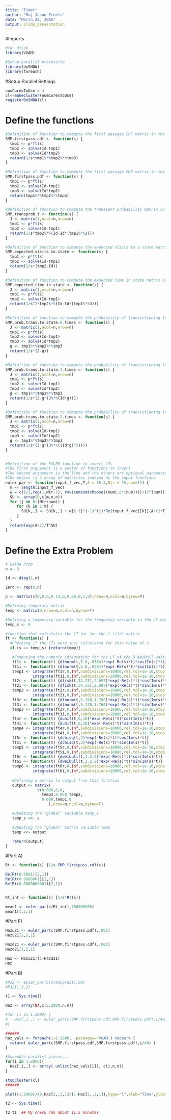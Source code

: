```yaml
---
title: "Timer"
author: "Maj Jason Freels"
date: "March 28, 2016"
output: slidy_presentation
---
```


#Imports

```r

#for dfisk
library(VGAM)

#Setup parallel processing...
library(doSNOW)
library(foreach)

```

#Setup Parallel Settings

```r

numCoresToUse = 4
cl<-makeCluster(numCoresToUse)
registerDoSNOW(cl)

```

# Define the functions

```r
#Definition of function to compute the first passage CDF matrix in the LT domain
SMP.firstpass.cdf <- function(s) {
  tmp1 <- p*ft(s)  
  tmp2 <- solve(Id-tmp1)
  tmp3 <- solve(Id*tmp2)
  return(1/s*tmp1%*%tmp2%*%tmp3)
}

#Definition of function to compute the first passage PDF matrix in the LT domain
SMP.firstpass.pdf <- function(s) {
  tmp1 <- p*ft(s)  
  tmp2 <- solve(Id-tmp1)
  tmp3 <- solve(Id*tmp2)
  return(tmp1%*%tmp2%*%tmp3)
}

#Definition of function to compute the transient probability matrix in the LT domain
SMP.transprob.t <- function(s) {
  J <- matrix(1,ncol=n,nrow=n)
  tmp1 <- p*ft(s)  
  tmp2 <- solve(Id-tmp1) 
  return(1/s*tmp2%*%(Id-Id*(tmp1%*%J))) 
}

#Definition of function to compute the expected visits to a state matrix in the LT domain
SMP.expected.visits.to.state <- function(s) {
  tmp1 <- p*ft(s)  
  tmp2 <- solve(Id-tmp1) 
  return(1/s*(tmp2-Id)) 
}

#Definition of function to compute the expected time in state matrix in the LT domain
SMP.expected.time.in.state <- function(s) {
  J <- matrix(1,ncol=n,nrow=n)
  tmp1 <- p*ft(s)  
  tmp2 <- solve(Id-tmp1) 
  return(1/s^2*tmp2%*%(Id-Id*(tmp1%*%J))) 
}

#Definition of function to compute the probability of transistioning to state 0 times matrix in the LT domain
SMP.prob.trans.to.state.0.times <- function(s) {
  J <- matrix(1,ncol=n,nrow=n)
  tmp1 <- p*ft(s)  
  tmp2 <- solve(Id-tmp1)
  tmp3 <- solve(Id*tmp2)
  g <- tmp1%*%tmp2%*%tmp3
  return(1/s*(J-g)) 
}

#Definition of function to compute the probability of transistioning to state 1 or less times matrix in the LT domain
SMP.prob.trans.to.state.1.times <- function(s) {
  J <- matrix(1,ncol=n,nrow=n)
  tmp1 <- p*ft(s)  
  tmp2 <- solve(Id-tmp1)
  tmp3 <- solve(Id*tmp2)
  g <- tmp1%*%tmp2%*%tmp3
  return(1/s*(J-g*(J%*%(Id*g)))) 
}

#Definition of function to compute the probability of transistioning to state 2 or less times matrix in the LT domain
SMP.prob.trans.to.state.2.times <- function(s) {
  J <- matrix(1,ncol=n,nrow=n)
  tmp1 <- p*ft(s)  
  tmp2 <- solve(Id-tmp1)
  tmp3 <- solve(Id*tmp2)
  g <- tmp1%*%tmp2%*%tmp3
  return(1/s*(J-g*(J%*%((Id*g)^2)))) 
}


#Definition of the EULER function to invert LTs
#The first arguement is a vector of functions to invert
#The second arguement is the Time and the others are optional parameters
#The output is a array of matricies indexed by the input functions
euler_par <- function(input_f_vec,T,A = 18.4,Ntr = 15,num=11) {
  m <- length(input_f_vec)
  w = c(1/2,rep(1,Ntr-1), rev(cumsum(choose((num),0:(num))))/(2^(num)))
  SU <- array(0,c(m,n,n))
  for (j in 0:(Ntr+num)) { 
     for (k in 1:m) {
       SU[k,,] <- SU[k,,] + w[j+1]*(-1)^(j)*Re(input_f_vec[[k]](A/(2*T)+ j*pi/T*1i))
     }
  }
  return(exp(A/2)/T*SU)
}
```

# Define the Extra Problem

```r

# EXTRA Prob
n <- 3

Id <- diag(1,n)

Zero <- rep(0,n)

p <- matrix(c(0,0,0,0.14,0,0.86,0,1,0),nrow=n,ncol=n,byrow=T)

#Defining temporary matrix
temp <- matrix(0,nrow=n,ncol=n,byrow=T)

#Defining a temporary variable for the frequency variable in the LT domain
temp_s <- 0

#function that calculates the LT for for the f-tilde matrix 
ft <- function(s) {
  #Checking if the LTs were just calculated for this value of s
  if (s == temp_s) {return(temp)}

   #Computing the numeric integration for the LT of the 5 Weibull waiting time distributions
   ft1r <- function(t) {dlnorm(t,5.8,.8384)*exp(-Re(s)*t)*cos(Im(s)*t)}
   ft1i <- function(t) {dlnorm(t,5.8,.8384)*exp(-Re(s)*t)*sin(Im(s)*t)}
   temp1 <- integrate(ft1r,0,Inf,subdivisions=10000,rel.tol=1e-10,stop.on.error=FALSE)$value - 
            integrate(ft1i,0,Inf,subdivisions=10000,rel.tol=1e-10,stop.on.error=FALSE)$value*1i
   ft2r <- function(t) {dfisk(t,34.231,2.097)*exp(-Re(s)*t)*cos(Im(s)*t)}
   ft2i <- function(t) {dfisk(t,34.231,2.097)*exp(-Re(s)*t)*sin(Im(s)*t)}
   temp2 <- integrate(ft2r,0,Inf,subdivisions=10000,rel.tol=1e-10,stop.on.error=FALSE)$value - 
            integrate(ft2i,0,Inf,subdivisions=10000,rel.tol=1e-10,stop.on.error=FALSE)$value*1i
   ft3r <- function(t) {dlnorm(t,5.128,1.766)*exp(-Re(s)*t)*cos(Im(s)*t)}
   ft3i <- function(t) {dlnorm(t,5.128,1.766)*exp(-Re(s)*t)*sin(Im(s)*t)}
   temp3 <- integrate(ft3r,0,Inf,subdivisions=10000,rel.tol=1e-10,stop.on.error=FALSE)$value - 
            integrate(ft3i,0,Inf,subdivisions=10000,rel.tol=1e-10,stop.on.error=FALSE)$value*1i
   ft4r <- function(t) {dunif(t,0,10)*exp(-Re(s)*t)*cos(Im(s)*t)}
   ft4i <- function(t) {dunif(t,0,10)*exp(-Re(s)*t)*sin(Im(s)*t)}
   temp4 <- integrate(ft4r,0,Inf,subdivisions=10000,rel.tol=1e-10,stop.on.error=FALSE)$value - 
            integrate(ft4i,0,Inf,subdivisions=10000,rel.tol=1e-10,stop.on.error=FALSE)$value*1i
   ft5r <- function(t) {dchisq(t,2)*exp(-Re(s)*t)*cos(Im(s)*t)}
   ft5i <- function(t) {dchisq(t,2)*exp(-Re(s)*t)*sin(Im(s)*t)}
   temp5 <- integrate(ft5r,0,Inf,subdivisions=10000,rel.tol=1e-10,stop.on.error=FALSE)$value - 
            integrate(ft5i,0,Inf,subdivisions=10000,rel.tol=1e-10,stop.on.error=FALSE)$value*1i
   ft6r <- function(t) {dweibull(t,1.2,2)*exp(-Re(s)*t)*cos(Im(s)*t)}
   ft6i <- function(t) {dweibull(t,1.2,2)*exp(-Re(s)*t)*sin(Im(s)*t)}
   temp6 <- integrate(ft6r,0,Inf,subdivisions=10000,rel.tol=1e-10,stop.on.error=FALSE)$value - 
            integrate(ft6i,0,Inf,subdivisions=10000,rel.tol=1e-10,stop.on.error=FALSE)$value*1i
   
   #Defining a matrix to output from this function
   output <- matrix(
              c(0.000,0,0,
                temp3,0.000,temp2,   
                0.000,temp1,0
                   ),nrow=n,ncol=n,byrow=T)

   #Updating the "global" variable temp_s
   temp_s <<- s

   #Updating the "global" matrix variable temp
   temp <<- output

   return(output)
}
```

#Part A)

```r
Rt <- function(s) {1/s-SMP.firstpass.cdf(s)}

Re(Rt(0.0001)[2,1])
Re(Rt(0.0000001)[2,1])
Re(Rt(0.0000000001)[2,1])


Rt_int <- function(s) {1/s*Rt(s)}

mean1 <- euler_par(c(Rt_int),100000000)
mean1[1,2,1]
```


#Part F)

```r
Hazu21 <- euler_par(c(SMP.firstpass.pdf),.001)
Hazu21[1,2,1]

Hazd21 <- euler_par(c(SMP.firstpass.cdf),.001)
Hazd21[1,2,1]

Haz <- Hazu21/(1-Hazd21)
Haz
```


#Part B)

```r
#P32 <- euler_par(c(transprobt),30)
#P32[1,3,2]

t1 <- Sys.time()

Haz <- array(NA,c(2,2000,n,n))

#for (i in 1:2000) {
#   Haz[,i,,] <- euler_par(c(SMP.firstpass.cdf,SMP.firstpass.pdf),i/40)
#}

######
haz_vals <- foreach(i=1:2000, .packages='VGAM') %dopar% {
  return( euler_par(c(SMP.firstpass.cdf,SMP.firstpass.pdf),i/40) )
}

#Assemble parallel pieces...
for(i in 1:2000){
  Haz[,i,,] <- array( unlist(haz_vals[i]), c(2,n,n))
}

stopCluster(cl)
######

plot((1:2000)/40,Haz[2,,2,1]/(1-Haz[1,,2,1]),type="l",xlab="Time",ylab="")

t2 <- Sys.time()

t2-t1  ## My check ran about 11.5 minutes
````